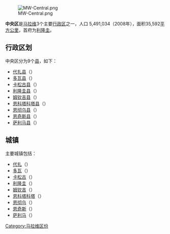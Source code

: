 [[File:MW-Central.png|thumb]]

'''中央区'''是[[马拉维|马拉维]]3个主要[[行政区|行政区]]之一，人口 5,491,034（2008年），面积35,592[[平方公里|平方公里]]，首府为[[利隆圭|利隆圭]]。

==行政区划==
中央区分为9个[[县|县]]，如下：
*[[代扎县|代扎县]]（{{lang|en|Dedza}}）
*[[多瓦县|多瓦县]]（{{lang|en|Dowa}}）
*[[卡松古县|卡松古县]]（{{lang|en|Kasungu}}）
*[[利隆圭县|利隆圭县]]（{{lang|en|Lilongwe}}）
*[[姆钦吉县|姆钦吉县]]（{{lang|en|Mchinji}}）
*[[恩科塔科塔县|恩科塔科塔县]]（{{lang|en|Nkhotakota}}）
*[[恩彻乌县|恩彻乌县]]（{{lang|en|Ntcheu}}）
*[[恩奇斯县|恩奇斯县]]（{{lang|en|Ntchisi}}）
*[[萨利马县|萨利马县]]（{{lang|en|Salima}}）

==城镇==
主要城镇包括：
*[[代扎|代扎]]（{{lang|en|Dedza}}）
*[[多瓦|多瓦]]（{{lang|en|Dowa}}）
*[[卡松古|卡松古]]（{{lang|en|Kasungu}}）
*[[利隆圭|利隆圭]]（{{lang|en|Lilongwe}}）
*[[姆钦吉|姆钦吉]]（{{lang|en|Mchinji}}）
*[[恩科塔科塔|恩科塔科塔]]（{{lang|en|Nkhotakota}}）
*[[恩彻乌|恩彻乌]]（{{lang|en|Ntcheu}}）
*[[恩奇斯|恩奇斯]]（{{lang|en|Ntchisi}}）
*[[萨利马|萨利马]]（{{lang|en|Salima}}）

{{Malawi}}

{{DEFAULTSORT:Central Region}}
[[Category:马拉维区份|Category:马拉维区份]]